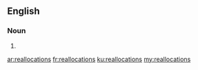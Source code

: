 ==English==

===Noun===
{{head|en|noun plural form}}

# {{plural of|reallocation|lang=en}}

[[ar:reallocations]]
[[fr:reallocations]]
[[ku:reallocations]]
[[my:reallocations]]